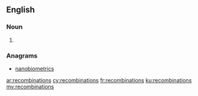 ==English==

===Noun===
{{head|en}}

# {{plural of|recombination}}

===Anagrams===
* [[nanobiometrics#English|nanobiometrics]]

[[ar:recombinations]]
[[cy:recombinations]]
[[fr:recombinations]]
[[ku:recombinations]]
[[my:recombinations]]